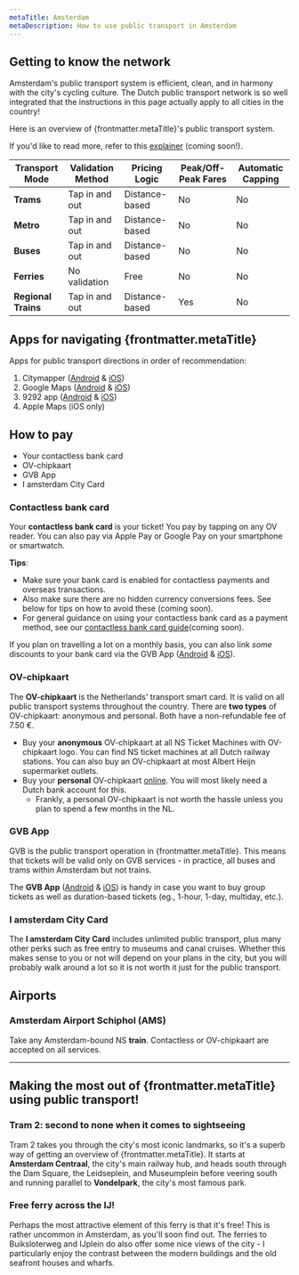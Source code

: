 ```yaml
---
metaTitle: Amsterdam
metaDescription: How to use public transport in Amsterdam
---
```


## Getting to know the network
Amsterdam's public transport system is efficient, clean, and in harmony with the city's cycling culture. 
The Dutch public transport network is so well integrated that the instructions in this page actually apply to all cities in the country!

Here is an overview of {frontmatter.metaTitle}'s public transport system.

If you'd like to read more, refer to this [explainer](URL) (coming soon!).

| **Transport Mode**          | **Validation Method**       | **Pricing Logic**          | **Peak/Off-Peak Fares**   | **Automatic Capping**     |
|-----------------------------|-----------------------------|----------------------------|---------------------------|---------------------------|
| **Trams**                   | Tap in and out              | Distance-based             | No                        | No                        |
| **Metro**                   | Tap in and out              | Distance-based             | No                        | No                        |
| **Buses**                   | Tap in and out              | Distance-based             | No                        | No                        |
| **Ferries**                 | No validation               | Free                       | No                        | No                        |
| **Regional Trains**         | Tap in and out              | Distance-based             | Yes                       | No                        |

## Apps for navigating {frontmatter.metaTitle}
Apps for public transport directions in order of recommendation:
1. Citymapper ([Android](https://play.google.com/store/apps/details?id=com.citymapper.app.release&referrer=utm_medium%3Dweb%26utm_source%3Dcmweb%253Adesktop%253Awebapp%253Atopnav) & [iOS](https://apps.apple.com/app/citymapper-all-live-transit/id469463298))
2. Google Maps ([Android](https://play.google.com/store/apps/details?id=com.google.android.apps.maps&hl=en) & [iOS](https://apps.apple.com/app/google-maps/id585027354))
3. 9292 app ([Android](https://play.google.com/store/apps/details?id=nl.negentwee) & [iOS](https://itunes.apple.com/nl/app/9292/id556557690))
4. Apple Maps (iOS only)

## How to pay
- Your contactless bank card
- OV-chipkaart
- GVB App
- I amsterdam City Card

### Contactless bank card
Your **contactless bank card** is your ticket! You pay by tapping on any OV reader. You can also pay via Apple Pay or Google Pay on your smartphone or smartwatch. 

**Tips**: 
- Make sure your bank card is enabled for contactless payments and overseas transactions.
- Also make sure there are no hidden currency conversions fees. See below for tips on how to avoid these (coming soon).
- For general guidance on using your contactless bank card as a payment method, see our [contactless bank card guide](URL)(coming soon).

If you plan on travelling a lot on a monthly basis, you can also link *some* discounts to your bank card via the GVB App ([Android](https://onelink.to/6p4xaw) & [iOS](https://onelink.to/6p4xaw)).

<div class="flex flex-col gap-4">
<Figure 
  src="/cities/europe/netherlands/amsterdam/ov-reader.jpg"
  alt="OV-chipkaart reader in Amsterdam transport"
  caption="Always tap in and out with your card on the OV readers"
/>
</div>

### OV-chipkaart
The **OV-chipkaart** is the Netherlands' transport smart card. It is valid on all public transport systems throughout the country.
There are **two types** of OV-chipkaart: anonymous and personal. Both have a non-refundable fee of 7.50 €. 
- Buy your **anonymous** OV-chipkaart at all NS Ticket Machines with OV-chipkaart logo. You can find NS ticket machines at all Dutch railway stations. You can also buy an OV-chipkaart at most Albert Heijn supermarket outlets. 
- Buy your **personal** OV-chipkaart [online](www.ov-chipkaart.nl). You will most likely need a Dutch bank account for this. 
    - Frankly, a personal OV-chipkaart is not worth the hassle unless you plan to spend a few months in the NL.    

<div class="flex flex-col gap-4">
<Figure 
  src="/cities/europe/netherlands/amsterdam/ov-kaartautomaat.jpg"
  alt="Look out for the pink OV logos in ticket machines"
  caption="Look out for the pink OV logos in ticket machines"
/>
</div>

### GVB App
GVB is the public transport operation in {frontmatter.metaTitle}. This means that tickets will be valid only on GVB services - in practice, all buses and trams within Amsterdam but not trains. 

The **GVB App** ([Android](https://onelink.to/6p4xaw) & [iOS](https://onelink.to/6p4xaw)) is handy in case you want to buy group tickets as well as duration-based tickets (eg., 1-hour, 1-day, multiday, etc.).

### I amsterdam City Card
The **I amsterdam City Card** includes unlimited public transport, plus many other perks such as free entry to museums and canal cruises.
Whether this makes sense to you or not will depend on your plans in the city, but you will probably walk around a lot so it is not worth it just for the public transport. 

## Airports

### Amsterdam Airport Schiphol (AMS)
Take any Amsterdam-bound NS **train**. Contactless or OV-chipkaart are accepted on all services.

<div class="flex flex-col gap-4">
<Figure 
  src="/cities/europe/netherlands/amsterdam/schiphol.jpg"
  alt="Remember to tap in your card on the OV readers before going down to the platforms"
  caption="Remember to tap in your card on the OV readers before going down to the platforms"
/>
</div>

---
## Making the most out of {frontmatter.metaTitle} using public transport!

### Tram 2: second to none when it comes to sightseeing
Tram 2 takes you through the city's most iconic landmarks, so it's a superb way of getting an overview of {frontmatter.metaTitle}.
It starts at **Amsterdam Centraal**, the city's main railway hub, and heads south through the Dam Square, the Leidseplein, and Museumplein before veering south and running parallel to **Vondelpark**, the city's most famous park.  

<div class="flex flex-col gap-4">
<Figure 
  src="/cities/europe/netherlands/amsterdam/tram2.jpg"
  alt="Tram 2 passes through insanely picturesque neighbourhoods"
  caption="Tram 2 passes through insanely picturesque neighbourhoods"
/>
</div>

### Free ferry across the IJ!
Perhaps the most attractive element of this ferry is that it's free! This is rather uncommon in Amsterdam, as you'll soon find out. 
The ferries to Buiksloterweg and IJplein do also offer some nice views of the city - I particularly enjoy the contrast between the modern buildings and the old seafront houses and wharfs.

<div class="flex flex-col gap-4">
<Figure 
  src="/cities/europe/netherlands/amsterdam/ferry.jpg"
  alt="Bird's eye view of the ferry as it crosses the IJ river"
  caption="Bird's eye view of the ferry as it crosses the IJ river"
/>
</div>